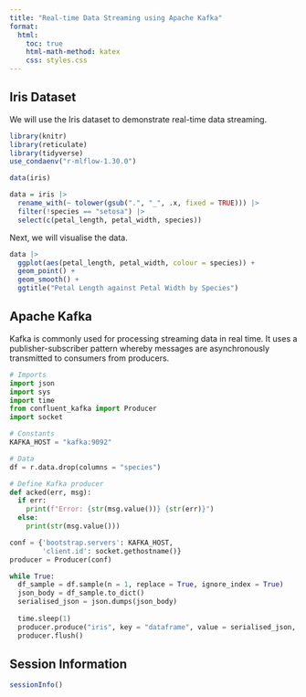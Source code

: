 ```yaml
---
title: "Real-time Data Streaming using Apache Kafka"
format:
  html:
    toc: true
    html-math-method: katex
    css: styles.css
---
```


## Iris Dataset

We will use the Iris dataset to demonstrate real-time data streaming.

```r

library(knitr)
library(reticulate)
library(tidyverse)
use_condaenv("r-mlflow-1.30.0")

data(iris)

data = iris |>
  rename_with(~ tolower(gsub(".", "_", .x, fixed = TRUE))) |>
  filter(!species == "setosa") |>
  select(c(petal_length, petal_width, species))
```

Next, we will visualise the data.

```r

data |>
  ggplot(aes(petal_length, petal_width, colour = species)) + 
  geom_point() +
  geom_smooth() +
  ggtitle("Petal Length against Petal Width by Species")
```

## Apache Kafka

Kafka is commonly used for processing streaming data in real time. It uses a publisher-subscriber pattern whereby messages are asynchronously transmitted to consumers from producers.

```python

# Imports
import json
import sys
import time
from confluent_kafka import Producer
import socket

# Constants
KAFKA_HOST = "kafka:9092"

# Data
df = r.data.drop(columns = "species")

# Define Kafka producer
def acked(err, msg):
  if err:
    print(f"Error: {str(msg.value())} {str(err)}")
  else:
    print(str(msg.value()))

conf = {'bootstrap.servers': KAFKA_HOST,
        'client.id': socket.gethostname()}
producer = Producer(conf)

while True:
  df_sample = df.sample(n = 1, replace = True, ignore_index = True)
  json_body = df_sample.to_dict()
  serialised_json = json.dumps(json_body)
  
  time.sleep(1)
  producer.produce("iris", key = "dataframe", value = serialised_json, callback = acked)
  producer.flush()
```

## Session Information

```r

sessionInfo()
```
